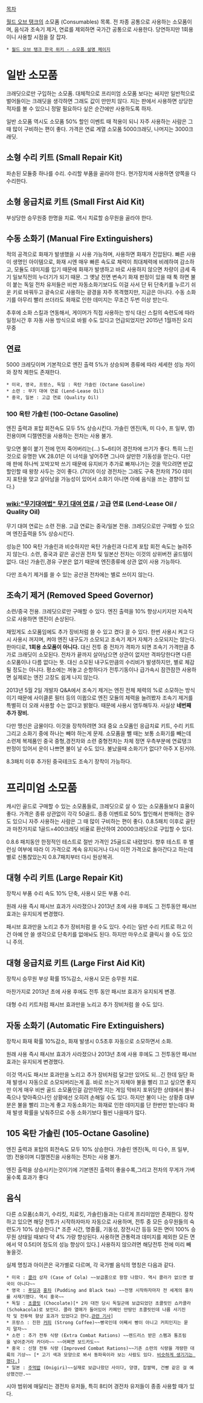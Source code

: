 [[목차]]

[[월드 오브 탱크]]의 소모품 (Consumables) 목록. 전 차종 공통으로 사용하는 소모품이며, 음식과 조속기 제거, 연료를 제외하면 국가간 공통으로 사용한다. 당연하지만 1회용이니 사용할 시점을 잘 잡자.

 * [http://wiki.worldoftanks.kr/Consumables 월드 오브 탱크 한국 위키 - 소모품 설명 페이지 ]

= 일반 소모품 =
크래딧으로만 구입하는 소모품. 대체적으로 프리미엄 소모품 보다는 싸지만 일반적으로 벌어들이는 크래딧을 생각하면 그래도 값이 만만치 않다. 지는 판에서 사용하면 상당한 적자를 볼 수 있으니 정말 필요하다 싶은 순간에만 사용하도록 하자. 

일반 소모품 역시도 소모품 50% 할인 이벤트 때 적용이 되니 자주 사용하는 사람은 그 때 많이 구비하는 편이 좋다. 가격은 연료 계열 소모품 5000크래딧, 나머지는 3000크래딧.

== 소형 수리 키트 (Small Repair Kit) ==
파손된 모듈중 하나를 수리. 수리할 부품을 골라야 한다. 현가장치에 사용하면 양쪽을 다 수리한다.

== 소형 응급치료 키트 (Small First Aid Kit) ==
부상당한 승무원중 한명을 치료. 역시 치료할 승무원을 골라야 한다.

== 수동 소화기 (Manual Fire Extinguishers) ==
적의 공격으로 화재가 발생했을 시 사용 가능하며, 사용하면 화재가 진압된다. 빠른 사용이 생명인 아이템으로, 화재 시엔 매우 빠른 속도로 체력이 최대체력에 비례하여 감소하고, 모듈도 데미지를 입기 때문에 화재가 발생하고 바로 사용하지 않으면 차량이 금세 죽기 일보직전의 누더기가 되기 때문. 그 옛날 전면 변속기 화재 판정이 있을 때 툭 하면 불이 붙는 독일 전차 유저들은 비싼 자동소화기보다도 이걸 사서 단 뒤 단축키를 누르기 쉬운 키로 바꿔두고 광속으로 사용하는 광경을 자주 목격했지만, 지금은 아니다. 수동 소화기를 아무리 빨리 쓰더라도 화재로 인한 데미지는 무조건 두번 이상 받는다.

추후에 소화 스킬과 연동해서, 게이머가 직접 사용하는 방식 대신 스킬의 숙련도에 따라 일정시간 후 자동 사용 방식으로 바뀔 수도 있다고 언급되었지만 2015년 1월까진 오리무중

== 연료 ==
5000 크레딧이며 기본적으로 엔진 출력 5%가 상승되며 종류에 따라 세세한 성능 차이와 장착 제한도 존재한다.

 * 미국, 영국, 프랑스, 독일 : 옥탄 가솔린 (Octane Gasoline)
 * 소련 : 무기 대여 연료 (Lend-Lease Oil)
 * 중국, 일본 : 고급 연료 (Quality Oil)

=== 100 옥탄 가솔린 (100-Octane Gasoline) ===
엔진 출력과 포탑 회전속도 모두 5% 상승시킨다. 가솔린 엔진(독, 미 다수, 프 일부, 영) 전용이며 디젤엔진을 사용하는 전차는 사용 불가. 

맞으면 불이 붙기 전에 먼저 죽어버리는(...) 5~6티어 경전차에 쓰기가 좋다. 특히 느린 것으로 유명한 VK 28.01은 이 녀석을 넣어주면 그나마 살만한 기동성을 얻는다. 다만 매 판에 하나씩 꼬박꼬박 쓰기 때문에 유지비가 추가로 빠져나가는 것을 막으려면 반값 할인할 때 왕창 사두는 것이 좋다. (7티어 이상 경전차는 그래도 구축 전차의 750 데미지 포탄을 맞고 살아남을 가능성이 있어서 소화기 아니면 아예 음식을 쓰는 경향이 있다.)

=== [[wiki:"무기대여법" 무기 대여 연료]] / 고급 연료 (Lend-Lease Oil / Quality Oil) ===
무기 대여 연료는 소련 전용. 고급 연료는 중국/일본 전용. 크레딧으로만 구매할 수 있으며 엔진출력을 5% 상승시킨다.

성능은 100 옥탄 가솔린과 비슷하지만 옥탄 가솔린과 다르게 포탑 회전 속도는 늘려주지 않는다. 소련, 중국과 같은 공산권 전차 및 일본산 전차는 이것의 상위버전 골드템이 없다. 대신 가솔린,경유 구분은 없기 때문에 엔진종류에 상관 없이 사용 가능하다.

다만 조속기 제거를 쓸 수 있는 공산권 전차에는 별로 쓰이지 않는다.

== 조속기 제거 (Removed Speed Governor) ==
소련/중국 전용. 크레딧으로만 구매할 수 있다. 엔진 출력을 10% 향상시키지만 지속적으로 사용하면 엔진이 손상된다. 

재밌게도 소모품임에도 추가 장비처럼 쓸 수 있고 켰다 끌 수 있다. 한번 사용시 켜고 다시 사용시 꺼지며, 켜야 엔진 내구도가 소모되고 조속기 제거 자체가 소모되지는 않는다. 한마디로, '''1회용 소모품이 아니다.''' 대신 전투 중 전차가 격파가 되면 조속기 가격만큼 추가로 크래딧이 소모된다. 전차가 끝까지 살아남으면 상관이 없지만 격파당한다면 다른 소모품이나 다름 없다는 뜻. 대신 소모된 내구도만큼의 수리비가 발생하지만, 별로 체감될 정도는 아니다. 평소에는 꺼놓고 순항하다가 전투기동이나 급가속시 잠깐잠깐 사용하면 실제로는 엔진 고장도 쉽게 나지 않는다.

2013년 5월 2일 개발자 Q&A에서 조속기 제거는 엔진 전체 체력의 %로 소모하는 방식이기 때문에 사이클론 필터 등의 이큅으로 엔진 모듈의 체력을 늘려봤자 조속기 제거를 특별히 더 오래 사용할 수는 없다고 밝혔다. 때문에 사용시 염두해두자. 사실상 '''네번째 추가 장비.'''

다만 맹신은 금물이다. 이것을 장착하려면 3대 중요 소모품인 응급치료 키트, 수리 키트 그리고 소화기 중에 하나는 빼야 하는게 문제. 소모품을 뺄 때는 보통 소화기를 빼는데 소련제 복제품인 중국 중형,경전차와 소련 중형전차는 차체 정면 우측부분에 연료탱크 판정이 있어서 운이 나쁘면 불이 날 수도 있다. 불났을때 소화기가 없다? 아주 X 된거야.

8.3패치 이후 추가된 중국테크도 조속기 장착이 가능하다.

= 프리미엄 소모품 =
캐시인 골드로 구매할 수 있는 소모품들로, 크레딧으로 살 수 있는 소모품들보다 효율이 좋다. 가격은 종류 상관없이 각각 50골드. 종종 이벤트로 50% 할인해서 판매하는 경우도 있으니 자주 사용하는 사람은 그 때 많이 구비하는 편이 좋다. 0.8.5패치 이후로 골탄과 마찬가지로 1골드=400크레딧 비율로 환산하여 20000크레딧으로 구입할 수 있다.

0.8.6 패치동안 한정적인 테스트로 절반 가격인 25골드로 내렸었다. 향후 테스트 후 밸런싱 여부에 따라 이 가격으로 계속 유지되거나 다시 이전 가격으로 돌아간다고 하는데 별로 신통찮았는지 0.8.7패치부터 다시 원상복귀.

== 대형 수리 키트 (Large Repair Kit) ==
장착시 부품 수리 속도 10% 단축, 사용시 모든 부품 수리.

원래 사용 즉시 패시브 효과가 사라졌으나 2013년 초에 사용 후에도 그 전투동안 패시브 효과는 유지되게 변경했다.

패시브 효과만을 노리고 추가 장비처럼 쓸 수도 있다. 수리는 일반 수리 키트로 하고 이건 아예 안 쓸 생각으로 단축키를 없애놔도 된다. 하지만 마우스로 클릭시 쓸 수도 있으니 주의.

== 대형 응급치료 키트 (Large First Aid Kit) ==
장착시 승무원 부상 확률 15%감소, 사용시 모든 승무원 치료. 

마찬가지로 2013년 초에 사용 후에도 전투 동안 패시브 효과가 유지되게 변경.

대형 수리 키트처럼 패시브 효과만을 노리고 추가 장비처럼 쓸 수도 있다. 

== 자동 소화기 (Automatic Fire Extinguishers) ==
장착시 화재 확률 10%감소, 화재 발생시 0.5초후 자동으로 소모하면서 소화.

원래 사용 즉시 패시브 효과가 사라졌으나 2013년 초에 사용 후에도 그 전투동안 패시브 효과는 유지되게 변경했다.

이것 역시도 패시브 효과만을 노리고 추가 장비처럼 달고만 있어도 되...긴 한데 일단 화재 발생시 자동으로 소모되버리는게 흠. 바로 쓰는거 자체야 불을 빨리 끄고 싶으면 좋지만 이게 매우 비싼 골드 소모품인걸 감안하면 지는 게임 막바지 포위당한 상태에서 불나죽으나 맞아죽으나인 상황에선 오히려 손해일 수도 있다. 하지만 불이 나는 상황중 대부분은 불을 빨리 끄는게 좋고 자동소화기는 화재로 인한 데미지를 단 한번만 받는데다 화재 발생 확률을 낮춰주므로 수동 소화기보다 훨씬 나을때가 많다.
== 105 옥탄 가솔린 (105-Octane Gasoline) ==
엔진 출력과 포탑의 회전속도 모두 10% 상승한다. 가솔린 엔진(독, 미 다수, 프 일부, 영) 전용이며 디젤엔진을 사용하는 전차는 사용 불가.

엔진 출력을 상승시키는것이기에 기본엔진 출력이 좋을수록,그리고 전차의 무게가 가벼울수록 효과가 좋다
== 음식 ==
다른 소모품(소화기, 수리킷, 치료킷, 가솔린)들과는 다르게 프리미엄만 존재한다. 장착하고 있으면 해당 전투가 시작하자마자 자동으로 사용하며, 전투 중 모든 승무원들의 숙련도가 10% 상승한다.[* 조준 시간, 명중률, 기동성, 장전시간 등등 모든 면이 100% 승무원 상태일 때보다 약 4% 가량 향상된다. 사용하면 관통력과 데미지를 제외한 모든 면에서 약 0.5티어 정도의 성능 향상이 있다.] 사용하지 않으려면 해당전투 전에 미리 빼 놓을것. 

실제 명칭과 아이콘은 국가별로 다르며, 각 국가별 음식의 명칭은 다음과 같다.

 * 미국 : [[콜라]] 상자 (Case of Cola) ~~보급품으로 왕창 나왔다. 역시 콜라가 없으면 쌀국이 아니다~~
 * 영국 : [[푸딩]]과 [[홍차]] (Pudding and Black tea) ~~전쟁 시작하자마자 전 세계의 홍차를 사재기했다. 역시 홍국~~
 * 독일 : [[초콜릿]] (Chocolate)[* 2차 대전 당시 독일군에 보급되었던 초콜릿인 쇼카콜라(Schokacola)로 보인다. 콜라 열매가 들어있어 카페인 만땅인 초콜릿인데 나름 사기진작 및 전투력 향상 효과가 있었다고 한다.[https://kookbang.dema.mil.kr 관련 기사]]
 * 프랑스 : 진한 [[커피]] (Strong Coffee)~~빵국인데 어째서 빵이 아니고 커피인지는 묻지 말자~~
 * 소련 : 추가 전투 식량 (Extra Combat Rations) ~~렌드리스 받은 스펨과 통조림을 넣어준거라 카더라~~ ~~어쩌면 보드카도~~
 * 중국 : 신형 전투 식량 (Improved Combat Rations)~~기존 소련의 식량을 개량한 대륙의 기상~~ [* 고기 색과 모양으로 봐서 동파육이라 보는 사람도 있다. [http://baike.baidu.com/view/2100.htm 비슷하게 생기기는 했다.]]
 * 일본 : [[주먹밥]] (Onigiri)~~실재로 보급나왔던 사이다, 양갱, 찹쌀떡, 건빵 같은 걸 예상했건만.~~

시야 범위에 매달리는 경전차 유저들, 특히 8티어 경전차 유저들이 종종 사용할 때가 있다. 
